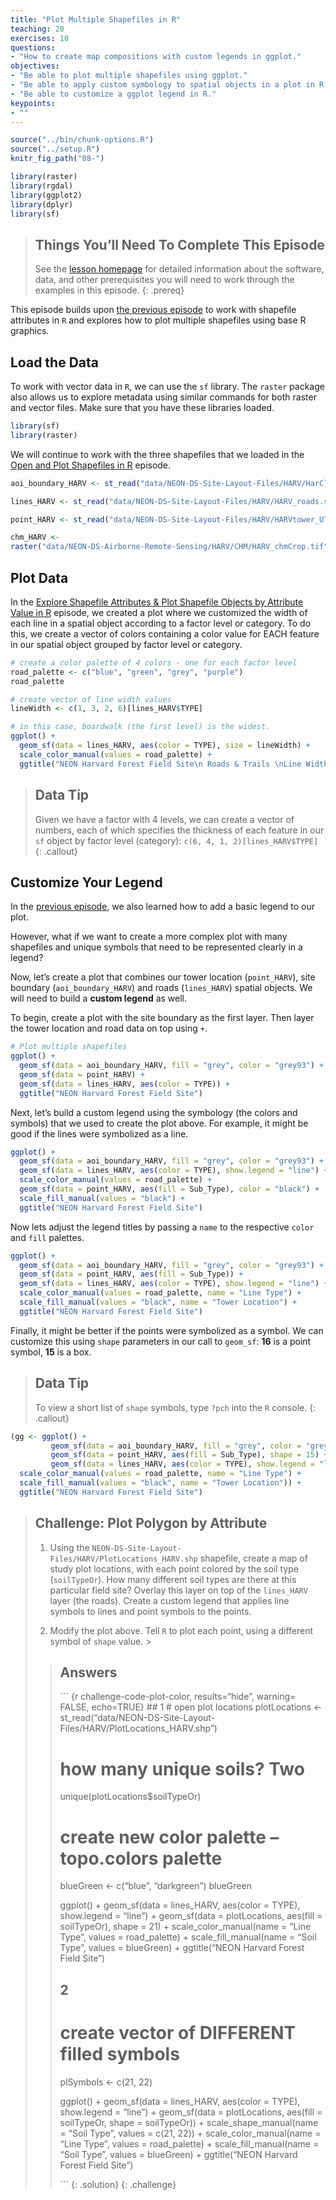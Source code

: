 ```yaml
---
title: "Plot Multiple Shapefiles in R"
teaching: 20
exercises: 10
questions:
- "How to create map compositions with custom legends in ggplot."
objectives:
- "Be able to plot multiple shapefiles using ggplot."
- "Be able to apply custom symbology to spatial objects in a plot in R."
- "Be able to customize a ggplot legend in R."
keypoints:
- ""
---
```


```r
source("../bin/chunk-options.R")
source("../setup.R")
knitr_fig_path("08-")
```

```r
library(raster)
library(rgdal)
library(ggplot2)
library(dplyr)
library(sf)
```

> ## Things You’ll Need To Complete This Episode
> See the [lesson homepage]({{ site.baseurl }}) for detailed information about the software,
> data, and other prerequisites you will need to work through the examples in this episode.
{: .prereq}

This episode builds upon
[the previous episode]({{ site.baseurl }}/07-vector-shapefile-attributes-in-r/)
to work with shapefile attributes in `R` and explores how to plot multiple
shapefiles using base R graphics.

## Load the Data
To work with vector data in `R`, we can use the `sf` library. The `raster`
package also allows us to explore metadata using similar commands for both
raster and vector files. Make sure that you have these libraries loaded.

```r
library(sf)
library(raster)
```

We will continue to work with the three shapefiles that we loaded in the
[Open and Plot Shapefiles in R]({{site.baseurl}}/06-vector-open-shapefile-in-r/) episode.

```r
aoi_boundary_HARV <- st_read("data/NEON-DS-Site-Layout-Files/HARV/HarClip_UTMZ18.shp")

lines_HARV <- st_read("data/NEON-DS-Site-Layout-Files/HARV/HARV_roads.shp")

point_HARV <- st_read("data/NEON-DS-Site-Layout-Files/HARV/HARVtower_UTM18N.shp")

chm_HARV <-
raster("data/NEON-DS-Airborne-Remote-Sensing/HARV/CHM/HARV_chmCrop.tif")
```

## Plot Data

In the
[Explore Shapefile Attributes & Plot Shapefile Objects by Attribute Value in R]({{ site.baseurl }}/07-vector-shapefile-attributes-in-r/) episode,
we created a plot where we customized the width of each line in a spatial object
according to a factor level or category. To do this, we create a vector of
colors containing a color value for EACH feature in our spatial object grouped
by factor level or category.

```r
# create a color palette of 4 colors - one for each factor level
road_palette <- c("blue", "green", "grey", "purple")
road_palette

# create vector of line width values
lineWidth <- c(1, 3, 2, 6)[lines_HARV$TYPE]

# in this case, boardwalk (the first level) is the widest.
ggplot() + 
  geom_sf(data = lines_HARV, aes(color = TYPE), size = lineWidth) +
  scale_color_manual(values = road_palette) + 
  ggtitle("NEON Harvard Forest Field Site\n Roads & Trails \nLine Width Varies by Type Attribute Value")
```

> ## Data Tip
> Given we have a factor with 4 levels,
> we can create a vector of numbers, each of which specifies the thickness of each
> feature in our `sf` object by factor level (category): `c(6, 4, 1, 2)[lines_HARV$TYPE]`
{: .callout}

## Customize Your Legend
In the [previous episode]({{ site.baseurl }}/R/shapefile-attributes-in-R/),
we also learned how to add a basic legend to our plot.

However, what if we want to create a more complex plot with many shapefiles
and unique symbols that need to be represented clearly in a legend?

Now, let's create a plot that combines our tower location (`point_HARV`),
site boundary (`aoi_boundary_HARV`) and roads (`lines_HARV`) spatial objects. We
will need to build a **custom legend** as well.

To begin, create a plot with the site boundary as the first layer. Then layer
the tower location and road data on top using `+`.

```r
# Plot multiple shapefiles
ggplot() + 
  geom_sf(data = aoi_boundary_HARV, fill = "grey", color = "grey93") +
  geom_sf(data = point_HARV) +
  geom_sf(data = lines_HARV, aes(color = TYPE)) + 
  ggtitle("NEON Harvard Forest Field Site")
```

Next, let's build a custom legend using the symbology (the colors and symbols)
that we used to create the plot above. For example, it might be good if the lines were symbolized as a line.

```r
ggplot() + 
  geom_sf(data = aoi_boundary_HARV, fill = "grey", color = "grey93") +
  geom_sf(data = lines_HARV, aes(color = TYPE), show.legend = "line") +
  scale_color_manual(values = road_palette) +
  geom_sf(data = point_HARV, aes(fill = Sub_Type), color = "black") +
  scale_fill_manual(values = "black") + 
  ggtitle("NEON Harvard Forest Field Site")
```

Now lets adjust the legend titles by passing a `name` to the respective `color` and `fill` palettes.

```r
ggplot() + 
  geom_sf(data = aoi_boundary_HARV, fill = "grey", color = "grey93") +
  geom_sf(data = point_HARV, aes(fill = Sub_Type)) +
  geom_sf(data = lines_HARV, aes(color = TYPE), show.legend = "line") + 
  scale_color_manual(values = road_palette, name = "Line Type") + 
  scale_fill_manual(values = "black", name = "Tower Location") + 
  ggtitle("NEON Harvard Forest Field Site")
```

Finally, it might be better if the points were symbolized as a symbol. We can customize this using `shape` parameters in our call to `geom_sf`: **16** is a point symbol, **15** is a box.

> ## Data Tip
> To view a short list of `shape` symbols,
> type `?pch` into the `R` console.
{: .callout}


```r
(gg <- ggplot() + 
         geom_sf(data = aoi_boundary_HARV, fill = "grey", color = "grey93") +
         geom_sf(data = point_HARV, aes(fill = Sub_Type), shape = 15) +
         geom_sf(data = lines_HARV, aes(color = TYPE), show.legend = "line") + 
  scale_color_manual(values = road_palette, name = "Line Type") + 
  scale_fill_manual(values = "black", name = "Tower Location")) + 
  ggtitle("NEON Harvard Forest Field Site")
```

> ## Challenge: Plot Polygon by Attribute
> 
> 1. Using the `NEON-DS-Site-Layout-Files/HARV/PlotLocations_HARV.shp` shapefile,
> create a map of study plot locations, with each point colored by the soil type
> (`soilTypeOr`). How many different soil types are there at this particular field
> site? Overlay this layer on top of the `lines_HARV` layer (the roads). Create a
> custom legend that applies line symbols to lines and point symbols to the points.
> 
> 2. Modify the plot above. Tell `R` to plot each point, using a different
symbol of `shape` value. > 
> 
> > ## Answers
> > 
> > ``` {r challenge-code-plot-color, results="hide", warning= FALSE, echo=TRUE}
> > ## 1
> > # open plot locations
> > plotLocations <- st_read("data/NEON-DS-Site-Layout-Files/HARV/PlotLocations_HARV.shp")
> > 
> > # how many unique soils?  Two
> > unique(plotLocations$soilTypeOr)
> > 
> > # create new color palette -- topo.colors palette
> > blueGreen <- c("blue", "darkgreen")
> > blueGreen
> > 
> > ggplot() + 
> >   geom_sf(data = lines_HARV, aes(color = TYPE), show.legend = "line") + 
> >   geom_sf(data = plotLocations, aes(fill = soilTypeOr), shape = 21) + 
> >   scale_color_manual(name = "Line Type", values = road_palette) + 
> >   scale_fill_manual(name = "Soil Type", values = blueGreen) + 
> >   ggtitle("NEON Harvard Forest Field Site")
> > 
> > ## 2
> > # create vector of DIFFERENT filled symbols
> > plSymbols <- c(21, 22)
> > 
> >  ggplot() + 
> >    geom_sf(data = lines_HARV, aes(color = TYPE), show.legend = "line") + 
> >    geom_sf(data = plotLocations, aes(fill = soilTypeOr, shape = soilTypeOr)) + 
> >    scale_shape_manual(name = "Soil Type", values = c(21, 22)) +
> >    scale_color_manual(name = "Line Type", values = road_palette) + 
> >    scale_fill_manual(name = "Soil Type", values = blueGreen) + 
> >    ggtitle("NEON Harvard Forest Field Site")
> > 
> > ```
> {: .solution}
{: .challenge}
